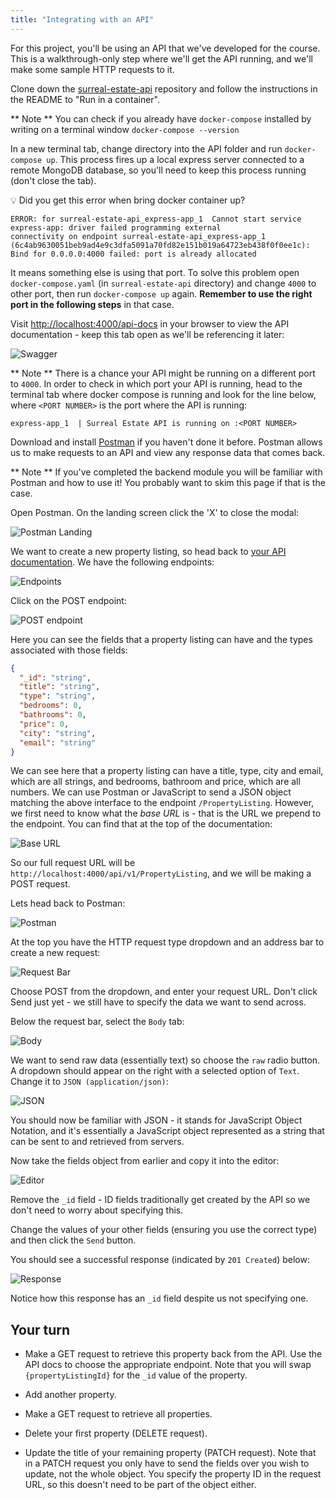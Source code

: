 ```yaml
---
title: "Integrating with an API"
---
```


For this project, you'll be using an API that we've developed for the course. This is a walkthrough-only step where we'll get the API running, and we'll make some sample HTTP requests to it.

Clone down the [surreal-estate-api](https://github.com/MCRcodes/surreal-estate-api) repository and follow the instructions in the README to "Run in a container".

** Note **
You can check if you already have `docker-compose` installed by writing on a terminal window `docker-compose --version`

In a new terminal tab, change directory into the API folder and run `docker-compose up`. This process fires up a local express server connected to a remote MongoDB database, so you'll need to keep this process running (don't close the tab).

💡 Did you get this error when bring docker container up?

```plaintext
ERROR: for surreal-estate-api_express-app_1  Cannot start service express-app: driver failed programming external
connectivity on endpoint surreal-estate-api_express-app_1 (6c4ab9630051beb9ad4e9c3dfa5091a70fd82e151b019a64723eb438f0f0ee1c): 
Bind for 0.0.0.0:4000 failed: port is already allocated
```
It means something else is using that port. To solve this problem open `docker-compose.yaml` (in `surreal-estate-api` directory) and change `4000` to other port, then run `docker-compose up` again. **Remember to use the right port in the following steps** in that case.

Visit [http://localhost:4000/api-docs](http://localhost:4000/api-docs) in your browser to view the API documentation - keep this tab open as we'll be referencing it later:

![Swagger](https://firebasestorage.googleapis.com/v0/b/avocado-on-toast.appspot.com/o/course%2Fapi-integration%2Fswagger.png?alt=media&token=f5027687-162d-41d1-8aec-00b75e591415)

** Note **
There is a chance your API might be running on a different port to `4000`. In order to check in which port your API is running, head to the terminal tab where docker compose is running and look for the line below, where `<PORT NUMBER>` is the port where the API is running:

```plaintext
express-app_1  | Surreal Estate API is running on :<PORT NUMBER>
```

Download and install [Postman](https://www.getpostman.com/) if you haven't done it before. Postman allows us to make requests to an API and view any response data that comes back.

** Note **
If you've completed the backend module you will be familiar with Postman and how to use it! You probably want to skim this page if that is the case.

Open Postman. On the landing screen click the 'X' to close the modal:

![Postman Landing](https://firebasestorage.googleapis.com/v0/b/avocado-on-toast.appspot.com/o/course%2Fapi-integration%2Fpostman_landing.png?alt=media&token=4397a2c6-afec-4fee-9886-a780602531d2)

We want to create a new property listing, so head back to [your API documentation](http://localhost:4000/api-docs). We have the following endpoints:

![Endpoints](https://firebasestorage.googleapis.com/v0/b/avocado-on-toast.appspot.com/o/course%2Fapi-integration%2Fendpoints.png?alt=media&token=0e12b331-85d4-4cd5-95f2-d968233acb7b)

Click on the POST endpoint:

![POST endpoint](https://firebasestorage.googleapis.com/v0/b/avocado-on-toast.appspot.com/o/course%2Fapi-integration%2Fpost.png?alt=media&token=e4525c6b-2f7a-4677-b9bd-956a2b02658d)

Here you can see the fields that a property listing can have and the types associated with those fields:

```json
{
  "_id": "string",
  "title": "string",
  "type": "string",
  "bedrooms": 0,
  "bathrooms": 0,
  "price": 0,
  "city": "string",
  "email": "string"
}
```

We can see here that a property listing can have a title, type, city and email, which are all strings, and bedrooms, bathroom and price, which are all numbers. We can use Postman or JavaScript to send a JSON object matching the above interface to the endpoint `/PropertyListing`. However, we first need to know what the _base URL_ is - that is the URL we prepend to the endpoint. You can find that at the top of the documentation:

![Base URL](https://firebasestorage.googleapis.com/v0/b/avocado-on-toast.appspot.com/o/course%2Fapi-integration%2Fbaseurl.png?alt=media&token=9add3e18-03b8-473d-93f8-4c79e8308e00)

So our full request URL will be `http://localhost:4000/api/v1/PropertyListing`, and we will be making a POST request.

Lets head back to Postman:

![Postman](https://firebasestorage.googleapis.com/v0/b/avocado-on-toast.appspot.com/o/course%2Fapi-integration%2Fpostman.png?alt=media&token=12bf7f69-895d-4757-a225-48c84ed75895)

At the top you have the HTTP request type dropdown and an address bar to create a new request:

![Request Bar](https://firebasestorage.googleapis.com/v0/b/avocado-on-toast.appspot.com/o/course%2Fapi-integration%2Frequestbar.png?alt=media&token=65d0f296-0e42-4857-98e6-cc0b366761f9)

Choose POST from the dropdown, and enter your request URL. Don't click Send just yet - we still have to specify the data we want to send across.

Below the request bar, select the `Body` tab:

![Body](https://firebasestorage.googleapis.com/v0/b/avocado-on-toast.appspot.com/o/course%2Fapi-integration%2Fbody.png?alt=media&token=039f6619-e231-4b21-8f9e-74cc9132d84a)

We want to send raw data (essentially text) so choose the `raw` radio button. A dropdown should appear on the right with a selected option of `Text`. Change it to `JSON (application/json)`:

![JSON](https://firebasestorage.googleapis.com/v0/b/avocado-on-toast.appspot.com/o/course%2Fapi-integration%2Fjson.png?alt=media&token=c279e273-58f9-443a-9ff6-333d66b66da6)

You should now be familiar with JSON - it stands for JavaScript Object Notation, and it's essentially a JavaScript object represented as a string that can be sent to and retrieved from servers.

Now take the fields object from earlier and copy it into the editor:

![Editor](https://firebasestorage.googleapis.com/v0/b/avocado-on-toast.appspot.com/o/course%2Fapi-integration%2Feditor.png?alt=media&token=b425e0a3-7973-488a-b8f2-9aa257f9e043)

Remove the `_id` field - ID fields traditionally get created by the API  so we don't need to worry about specifying this. 

Change the values of your other fields (ensuring you use the correct type) and then click the `Send` button.

You should see a successful response (indicated by `201 Created`) below:

![Response](https://firebasestorage.googleapis.com/v0/b/avocado-on-toast.appspot.com/o/course%2Fapi-integration%2Fresponse.png?alt=media&token=3a0c3ff6-2ee6-499e-8a85-474ea801604c)

Notice how this response has an `_id` field despite us not specifying one.

## Your turn

* Make a GET request to retrieve this property back from the API. Use the API docs to choose the appropriate endpoint. Note that you will swap `{propertyListingId}` for the `_id` value of the property.

* Add another property.

* Make a GET request to retrieve all properties.

* Delete your first property (DELETE request).

* Update the title of your remaining property (PATCH request). Note that in a PATCH request you only have to send the fields over you wish to update, not the whole object. You specify the property ID in the request URL, so this doesn't need to be part of the object either.